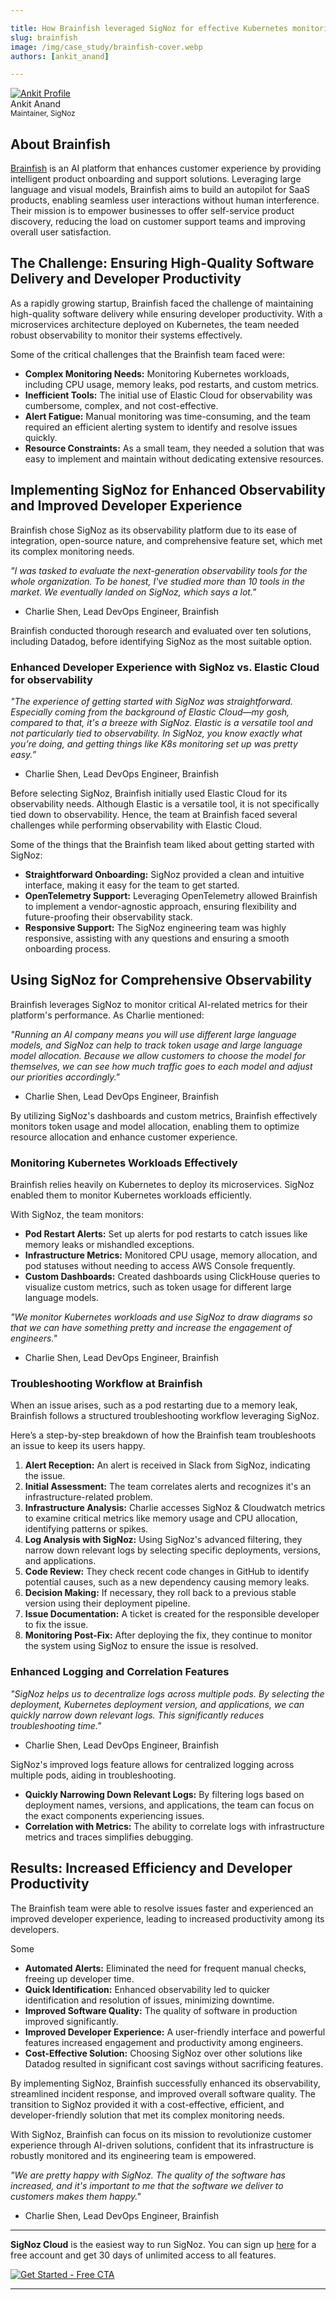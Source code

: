 ```yaml
---

title: How Brainfish leveraged SigNoz for effective Kubernetes monitoring & Logs management
slug: brainfish
image: /img/case_study/brainfish-cover.webp
authors: [ankit_anand]

---
```


<head>
<link rel="canonical" href="[https://signoz.io/case-study/brainfish/](https://signoz.io/case-study/brainfish/)"/>
<meta property="og:image" content="[https://signoz.io/img/case_study/brainfish-cover.webp](https://signoz.io/img/case_study/brainfish-cover.webp)"/>
<meta name="twitter:image" content="[https://signoz.io/img/case_study/brainfish-cover.webp](https://signoz.io/img/case_study/brainfish-cover.webp)"/>
</head>

<div class="avatar">
<a
class="avatar__photo-link avatar__photo avatar__photo--lg"
href="[https://www.linkedin.com/in/ankit-anand-686a53a1/](https://www.linkedin.com/in/ankit-anand-686a53a1/)">
<img
alt="Ankit Profile"
src="/img/users/ankit-anand.webp" />
</a>
<div class="avatar__intro">
<div class="avatar__name">Ankit Anand</div>
<small class="avatar__subtitle">
Maintainer, SigNoz
</small>
</div>
</div>

## About Brainfish

<a href = "https://www.brainfi.sh/" rel="noopener noreferrer nofollow" target="_blank" >Brainfish</a> is an AI platform that enhances customer experience by providing intelligent product onboarding and support solutions. Leveraging large language and visual models, Brainfish aims to build an autopilot for SaaS products, enabling seamless user interactions without human interference. Their mission is to empower businesses to offer self-service product discovery, reducing the load on customer support teams and improving overall user satisfaction.


## The Challenge: Ensuring High-Quality Software Delivery and Developer Productivity

As a rapidly growing startup, Brainfish faced the challenge of maintaining high-quality software delivery while ensuring developer productivity. With a microservices architecture deployed on Kubernetes, the team needed robust observability to monitor their systems effectively.

<YouTube id="rpK2-paK3OY" mute={false} />

Some of the critical challenges that the Brainfish team faced were:

- **Complex Monitoring Needs:** Monitoring Kubernetes workloads, including CPU usage, memory leaks, pod restarts, and custom metrics.
- **Inefficient Tools:** The initial use of Elastic Cloud for observability was cumbersome, complex, and not cost-effective.
- **Alert Fatigue:** Manual monitoring was time-consuming, and the team required an efficient alerting system to identify and resolve issues quickly.
- **Resource Constraints:** As a small team, they needed a solution that was easy to implement and maintain without dedicating extensive resources.

## Implementing SigNoz for Enhanced Observability and Improved Developer Experience

Brainfish chose SigNoz as its observability platform due to its ease of integration, open-source nature, and comprehensive feature set, which met its complex monitoring needs.

*"I was tasked to evaluate the next-generation observability tools for the whole organization. To be honest, I've studied more than 10 tools in the market. We eventually landed on SigNoz, which says a lot."*

- Charlie Shen, Lead DevOps Engineer, Brainfish


Brainfish conducted thorough research and evaluated over ten solutions, including Datadog, before identifying SigNoz as the most suitable option.

### Enhanced Developer Experience with SigNoz vs. Elastic Cloud for observability

*"The experience of getting started with SigNoz was straightforward. Especially coming from the background of Elastic Cloud—my gosh, compared to that, it's a breeze with SigNoz. Elastic is a versatile tool and not particularly tied to observability. In SigNoz, you know exactly what you’re doing, and getting things like K8s monitoring set up was pretty easy.”*

- Charlie Shen, Lead DevOps Engineer, Brainfish

Before selecting SigNoz, Brainfish initially used Elastic Cloud for its observability needs. Although Elastic is a versatile tool, it is not specifically tied down to observability. Hence, the team at Brainfish faced several challenges while performing observability with Elastic Cloud.

<YouTube id="bi-5KbMXeM0" mute={false} />


Some of the things that the Brainfish team liked about getting started with SigNoz: 

- **Straightforward Onboarding:** SigNoz provided a clean and intuitive interface, making it easy for the team to get started.
- **OpenTelemetry Support:** Leveraging OpenTelemetry allowed Brainfish to implement a vendor-agnostic approach, ensuring flexibility and future-proofing their observability stack.
- **Responsive Support:** The SigNoz engineering team was highly responsive, assisting with any questions and ensuring a smooth onboarding process.

## Using SigNoz for Comprehensive Observability

Brainfish leverages SigNoz to monitor critical AI-related metrics for their platform's performance. As Charlie mentioned:

*"Running an AI company means you will use different large language models, and SigNoz can help to track token usage and large language model allocation. Because we allow customers to choose the model for themselves, we can see how much traffic goes to each model and adjust our priorities accordingly."*

- Charlie Shen, Lead DevOps Engineer, Brainfish

By utilizing SigNoz's dashboards and custom metrics, Brainfish effectively monitors token usage and model allocation, enabling them to optimize resource allocation and enhance customer experience.

### Monitoring Kubernetes Workloads Effectively

Brainfish relies heavily on Kubernetes to deploy its microservices. SigNoz enabled them to monitor Kubernetes workloads efficiently.

<YouTube id="Uipl4CbEvhU" mute={false} />


With SigNoz, the team monitors:

- **Pod Restart Alerts:** Set up alerts for pod restarts to catch issues like memory leaks or mishandled exceptions.
- **Infrastructure Metrics:** Monitored CPU usage, memory allocation, and pod statuses without needing to access AWS Console frequently.
- **Custom Dashboards:** Created dashboards using ClickHouse queries to visualize custom metrics, such as token usage for different large language models.

*"We monitor Kubernetes workloads and use SigNoz to draw diagrams so that we can have something pretty and increase the engagement of engineers."*

- Charlie Shen, Lead DevOps Engineer, Brainfish

### Troubleshooting Workflow at Brainfish

When an issue arises, such as a pod restarting due to a memory leak, Brainfish follows a structured troubleshooting workflow leveraging SigNoz.

<YouTube id="M_zXN7TLYiw" mute={false} />

Here’s a step-by-step breakdown of how the Brainfish team troubleshoots an issue to keep its users happy.

1. **Alert Reception:** An alert is received in Slack from SigNoz, indicating the issue.
2. **Initial Assessment:** The team correlates alerts and recognizes it's an infrastructure-related problem.
3. **Infrastructure Analysis:** Charlie accesses SigNoz & Cloudwatch metrics to examine critical metrics like memory usage and CPU allocation, identifying patterns or spikes.
4. **Log Analysis with SigNoz:** Using SigNoz's advanced filtering, they narrow down relevant logs by selecting specific deployments, versions, and applications.
5. **Code Review:** They check recent code changes in GitHub to identify potential causes, such as a new dependency causing memory leaks.
6. **Decision Making:** If necessary, they roll back to a previous stable version using their deployment pipeline.
7. **Issue Documentation:** A ticket is created for the responsible developer to fix the issue.
8. **Monitoring Post-Fix:** After deploying the fix, they continue to monitor the system using SigNoz to ensure the issue is resolved.

### Enhanced Logging and Correlation Features

*"SigNoz helps us to decentralize logs across multiple pods. By selecting the deployment, Kubernetes deployment version, and applications, we can quickly narrow down relevant logs. This significantly reduces troubleshooting time."*

- Charlie Shen, Lead DevOps Engineer, Brainfish

SigNoz's improved logs feature allows for centralized logging across multiple pods, aiding in troubleshooting.

- **Quickly Narrowing Down Relevant Logs:** By filtering logs based on deployment names, versions, and applications, the team can focus on the exact components experiencing issues.
- **Correlation with Metrics:** The ability to correlate logs with infrastructure metrics and traces simplifies debugging.

## Results: Increased Efficiency and Developer Productivity

The Brainfish team were able to resolve issues faster and experienced an improved developer experience, leading to increased productivity among its developers.

Some

- **Automated Alerts:** Eliminated the need for frequent manual checks, freeing up developer time.
- **Quick Identification:** Enhanced observability led to quicker identification and resolution of issues, minimizing downtime.
- **Improved Software Quality:** The quality of software in production improved significantly.
- **Improved Developer Experience:** A user-friendly interface and powerful features increased engagement and productivity among engineers.
- **Cost-Effective Solution:** Choosing SigNoz over other solutions like Datadog resulted in significant cost savings without sacrificing features.

By implementing SigNoz, Brainfish successfully enhanced its observability, streamlined incident response, and improved overall software quality. The transition to SigNoz provided it with a cost-effective, efficient, and developer-friendly solution that met its complex monitoring needs.

With SigNoz, Brainfish can focus on its mission to revolutionize customer experience through AI-driven solutions, confident that its infrastructure is robustly monitored and its engineering team is empowered.

*"We are pretty happy with SigNoz. The quality of the software has increased, and it's important to me that the software we deliver to customers makes them happy."*

- Charlie Shen, Lead DevOps Engineer, Brainfish

---

**SigNoz Cloud** is the easiest way to run SigNoz. You can sign up [here](https://signoz.io/teams/) for a free account and get 30 days of unlimited access to all features.

[![Get Started - Free CTA](/img/launch_week/try-signoz-cloud-blog-cta.png)](https://signoz.io/teams/)

---
